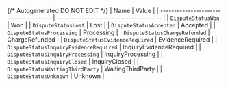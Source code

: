 {/* Autogenerated DO NOT EDIT  */}
| Name                                   | Value                                  |
| -------------------------------------- | -------------------------------------- |
| `DisputeStatusWon`                     | Won                                    |
| `DisputeStatusLost`                    | Lost                                   |
| `DisputeStatusAccepted`                | Accepted                               |
| `DisputeStatusProcessing`              | Processing                             |
| `DisputeStatusChargeRefunded`          | ChargeRefunded                         |
| `DisputeStatusEvidenceRequired`        | EvidenceRequired                       |
| `DisputeStatusInquiryEvidenceRequired` | InquiryEvidenceRequired                |
| `DisputeStatusInquiryProcessing`       | InquiryProcessing                      |
| `DisputeStatusInquiryClosed`           | InquiryClosed                          |
| `DisputeStatusWaitingThirdParty`       | WaitingThirdParty                      |
| `DisputeStatusUnknown`                 | Unknown                                |